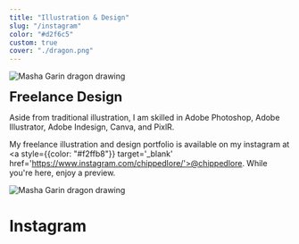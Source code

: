 ```yaml
---
title: "Illustration & Design"
slug: "/instagram"
color: "#d2f6c5"
custom: true
cover: "./dragon.png"
---
```

![Masha Garin dragon drawing](./drgn.png)

<p align="center">
<div style={{padding: "35px"}}>
<b> <font style={{color: "#626e80"}} size="+2">Freelance Design</font> </b>

Aside from traditional illustration, I am skilled in Adobe Photoshop, Adobe Illustrator, Adobe Indesign, Canva, and PixlR.

My freelance illustration and design portfolio is available on my instagram at <a style={{color: "#f2ffb8"}} target='_blank' href='https://www.instagram.com/chippedlore/'>@chippedlore</a>. While you're here, enjoy a preview.   
</div>
</p>

![Masha Garin dragon drawing](./drg.png)


<h1 className="visuallyHidden" data-testid="page-title">
  Instagram
</h1>

<Instagram />